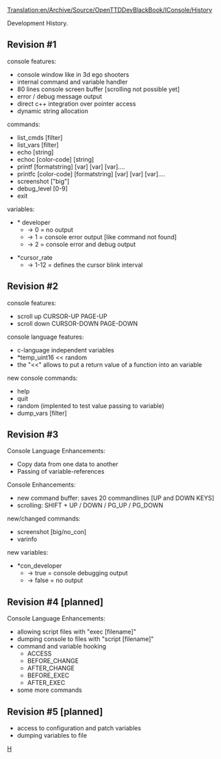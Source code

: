 [[Translation:en/Archive/Source/OpenTTDDevBlackBook/IConsole/History]]
{{en/DevDoc}}

Development History.

==Revision #1==
console features:
* console window like in 3d ego shooters
* internal command and variable handler
* 80 lines console screen buffer [scrolling not possible yet]
* error / debug message output
* direct c++ integration over pointer access
* dynamic string allocation

commands:
* list_cmds [filter]
* list_vars [filter]
* echo [string]
* echoc [color-code] [string]
* printf [formatstring] [var] [var] [var]....
* printfc [color-code] [formatstring] [var] [var] [var]....
* screenshot ["big"]
* debug_level [0-9]
* exit

variables:
* * developer
** -> 0 = no output
** -> 1 = console error output [like command not found]
** -> 2 = console error and debug output

* *cursor_rate
** -> 1-12 = defines the cursor blink interval

==Revision #2==
console features:
* scroll up CURSOR-UP PAGE-UP
* scroll down CURSOR-DOWN PAGE-DOWN

console language features:
* c-language independent variables
* *temp_uint16 << random
* the "<<" allows to put a return value of a function into an variable

new console commands:
* help
* quit
* random (implented to test value passing to variable)
* dump_vars [filter]

==Revision #3==
Console Language Enhancements:
* Copy data from one data to another
* Passing of variable-references

Console Enhancements:
* new command buffer: saves 20 commandlines [UP and DOWN KEYS]
* scrolling: SHIFT + UP / DOWN / PG_UP / PG_DOWN

new/changed commands:
* screenshot [big/no_con]
* varinfo

new variables:
* *con_developer
** -> true = console debugging output
** -> false = no output

==Revision #4 [planned]==
Console Language Enhancements:
* allowing script files with "exec [filename]"
* dumping console to files with "script [filename]"
* command and variable hooking
** ACCESS
** BEFORE_CHANGE
** AFTER_CHANGE
** BEFORE_EXEC
** AFTER_EXEC
* some more commands

==Revision #5 [planned]==
* access to configuration and patch variables
* dumping variables to file

[[Category:en/Archive/Source/OpenTTDDevBlackBook|H]]